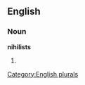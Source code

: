 
==English==

===Noun===
'''nihilists'''

# {{plural of|[[nihilist]]}}

[[Category:English plurals]]